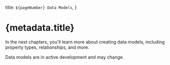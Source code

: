   title: `${pageNumber} Data Models`,
}

# {metadata.title}

In the next chapters, you'll learn more about creating data models, including property types, relationships, and more.

<Note type="soon" title="Important">

Data models are in active development and may change.

</Note>